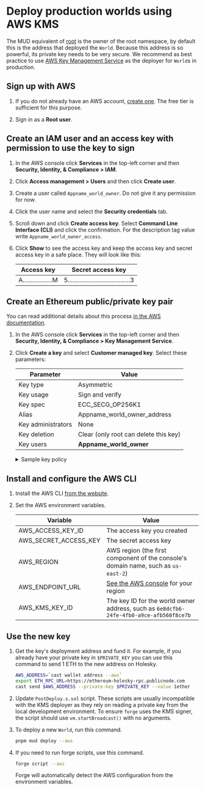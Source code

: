 
# Deploy production worlds using AWS KMS

The MUD equivalent of [root](https://en.wikipedia.org/wiki/Superuser) is the owner of the root namespace, by default this is the address that deployed the `World`.
Because this address is so powerful, its private key needs to be very secure.
We recommend as best practice to use [AWS Key Management Service](https://aws.amazon.com/kms/) as the deployer for `World`s in production.

## Sign up with AWS

1. If you do not already have an AWS account, [create one](https://portal.aws.amazon.com/billing/signup#/start/email).
   The free tier is sufficient for this purpose.

1. Sign in as a **Root user**.

## Create an IAM user and an access key with permission to use the key to sign

1. In the AWS console click **Services** in the top-left corner and then **Security, Identity, & Compliance > IAM**.

1. Click **Access management > Users** and then click **Create user**.

1. Create a user called `Appname_world_owner`.
   Do not give it any permission for now.

1. Click the user name and select the **Security credentials** tab.

1. Scroll down and click **Create access key**.
   Select **Command Line Interface (CLI)** and click the confirmation.
   For the description tag value write `Appname_world_owner_access`.

1. Click **Show** to see the access key and keep the access key and secret access key in a safe place.
   They will look like this:

   | Access key           | Secret access key                        |
   | -------------------- | ---------------------------------------- |
   | A..................M | 5......................................3 |

## Create an Ethereum public/private key pair

You can read additional details about this process [in the AWS documentation](https://docs.aws.amazon.com/kms/latest/developerguide/create-keys.html).

1. In the AWS console click **Services** in the top-left corner and then **Security, Identity, & Compliance > Key Management Service**.

1. Click **Create a key** and select **Customer managed key**.
   Select these parameters:

   | Parameter          | Value                                 |
   | ------------------ | ------------------------------------- |
   | Key type           | Asymmetric                            |
   | Key usage          | Sign and verify                       |
   | Key spec           | ECC_SECG_OP256K1                      |
   | Alias              | Appname_world_owner_address           |
   | Key administrators | None                                  |
   | Key deletion       | Clear (only root can delete this key) |
   | Key users          | **Appname_world_owner**               |

   <details>

   <summary>Sample key policy</summary>

   ```json
   {
     "Id": "key-consolepolicy-3",
     "Version": "2012-10-17",
     "Statement": [
       {
         "Sid": "Enable IAM User Permissions",
         "Effect": "Allow",
         "Principal": {
           "AWS": "arn:aws:iam::339713099434:root"
         },
         "Action": "kms:*",
         "Resource": "*"
       },
       {
         "Sid": "Allow use of the key",
         "Effect": "Allow",
         "Principal": {
           "AWS": "arn:aws:iam::339713099434:user/Appname_world_owner"
         },
         "Action": ["kms:DescribeKey", "kms:GetPublicKey", "kms:Sign", "kms:Verify"],
         "Resource": "*"
       },
       {
         "Sid": "Allow attachment of persistent resources",
         "Effect": "Allow",
         "Principal": {
           "AWS": "arn:aws:iam::339713099434:user/Appname_world_owner"
         },
         "Action": ["kms:CreateGrant", "kms:ListGrants", "kms:RevokeGrant"],
         "Resource": "*",
         "Condition": {
           "Bool": {
             "kms:GrantIsForAWSResource": "true"
           }
         }
       }
     ]
   }
   ```

   </details>

## Install and configure the AWS CLI

1. Install the AWS CLI [from the website](https://aws.amazon.com/cli/).

1. Set the AWS environment variables.

   | Variable              | Value                                                                                         |
   | --------------------- | --------------------------------------------------------------------------------------------- |
   | AWS_ACCESS_KEY_ID     | The access key you created                                                                    |
   | AWS_SECRET_ACCESS_KEY | The secret access key                                                                         |
   | AWS_REGION            | AWS region (the first component of the console's domain name, such as `us-east-2`)            |
   | AWS_ENDPOINT_URL      | [See the AWS console](https://docs.aws.amazon.com/general/latest/gr/kms.html) for your region |
   | AWS_KMS_KEY_ID        | The key ID for the world owner address, such as `6e8dcfb6-24fe-4fb0-a9ce-afb560f8ce7b`        |

## Use the new key

1. Get the key's deployment address and fund it.
   For example, if you already have your private key in `$PRIVATE_KEY` you can use this command to send 1 ETH to the new address on Holesky.

   ```sh copy
   AWS_ADDRESS=`cast wallet address --aws`
   export ETH_RPC_URL=https://ethereum-holesky-rpc.publicnode.com
   cast send $AWS_ADDRESS --private-key $PRIVATE_KEY --value 1ether
   ```

1. Update `PostDeploy.s.sol` script. These scripts are usually incompatible with the KMS deployer as they rely on reading a private key from the local development environment. To ensure `forge` uses the KMS signer, the script should use `vm.startBroadcast()` with no arguments.

1. To deploy a new `World`, run this command.

   ```sh copy
   pnpm mud deploy --aws
   ```

1. If you need to run forge scripts, use this command.

   ```sh
   forge script --aws
   ```

   Forge will automatically detect the AWS configuration from the environment variables.
